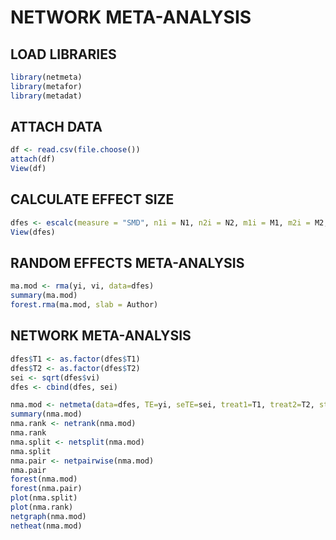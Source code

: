 # NETWORK META-ANALYSIS

## **LOAD LIBRARIES**

```{r}
library(netmeta)
library(metafor)
library(metadat)
```

## **ATTACH DATA**

```{r}
df <- read.csv(file.choose())
attach(df)
View(df)
```

## CALCULATE EFFECT SIZE

```{r}
dfes <- escalc(measure = "SMD", n1i = N1, n2i = N2, m1i = M1, m2i = M2, sd1i = SD1, sd2i = SD2, data = df)
View(dfes)
```

## RANDOM EFFECTS META-ANALYSIS

```{r}
ma.mod <- rma(yi, vi, data=dfes)
summary(ma.mod)
forest.rma(ma.mod, slab = Author)
```

## NETWORK META-ANALYSIS

```{r}
dfes$T1 <- as.factor(dfes$T1)
dfes$T2 <- as.factor(dfes$T2)
sei <- sqrt(dfes$vi)
dfes <- cbind(dfes, sei)

nma.mod <- netmeta(data=dfes, TE=yi, seTE=sei, treat1=T1, treat2=T2, studlab = Author, sm = "SMD", small.values = "good", reference.group = "Placebo", all.treatments = TRUE)
summary(nma.mod)
nma.rank <- netrank(nma.mod)
nma.rank
nma.split <- netsplit(nma.mod)
nma.split
nma.pair <- netpairwise(nma.mod)
nma.pair
forest(nma.mod)
forest(nma.pair)
plot(nma.split)
plot(nma.rank)
netgraph(nma.mod)
netheat(nma.mod)
```
